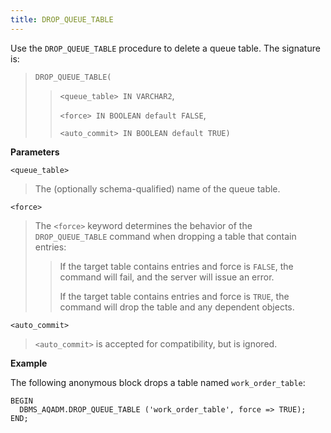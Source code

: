 ```yaml
---
title: DROP_QUEUE_TABLE
---
```


Use the `DROP_QUEUE_TABLE` procedure to delete a queue table. The
signature is:

> `DROP_QUEUE_TABLE(`
> 
> > `<queue_table> IN VARCHAR2`,
> > 
> > `<force> IN BOOLEAN default FALSE`,
> > 
> > `<auto_commit> IN BOOLEAN default TRUE)`

**Parameters**

`<queue_table>`

> The (optionally schema-qualified) name of the queue table.

`<force>`

> The `<force>` keyword determines the behavior of the
> `DROP_QUEUE_TABLE` command when dropping a table that contain entries:
> 
> > If the target table contains entries and force is `FALSE`, the
> > command will fail, and the server will issue an error.
> > 
> > If the target table contains entries and force is `TRUE`, the
> > command will drop the table and any dependent objects.

`<auto_commit>`

> `<auto_commit>` is accepted for compatibility, but is ignored.

**Example**

The following anonymous block drops a table named `work_order_table`:

``` text
BEGIN
  DBMS_AQADM.DROP_QUEUE_TABLE ('work_order_table', force => TRUE);
END;
```
